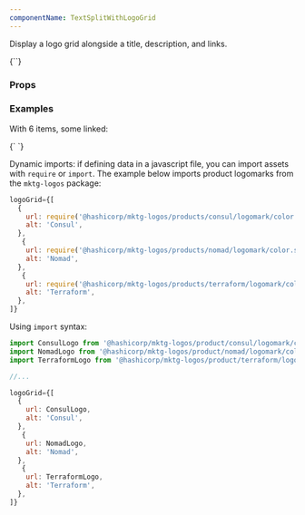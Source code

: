 ```yaml
---
componentName: TextSplitWithLogoGrid
---
```


Display a logo grid alongside a title, description, and links.

<LiveComponent>
{`<TextSplitWithLogoGrid
  textSplit={{
    heading: 'Example Heading',
    content: 'Donec ullamcorper nulla non metus auctor fringilla. Cum sociis natoque penatibus et magnis dis parturient montes, nascetur ridiculus mus.',
    checkboxes: ['Checkbox 1', 'Checkbox 2']
  }}
  logoGrid={[ {
    url: 'https://www.datocms-assets.com/2885/1573738628-serverless.svg',
    alt: 'Serverless'
  }, {
    url: 'https://www.datocms-assets.com/2885/1573738628-serverless.svg',
    alt: 'Serverless'
  }, {
    url: 'https://www.datocms-assets.com/2885/1573738628-serverless.svg',
    alt: 'Serverless'
  }]}
/>`}
</LiveComponent>

<UsageDetails packageJson={packageJson} />

### Props

<PropsTable props={componentProps} />

### Examples

With 6 items, some linked:

<LiveComponent collapsed>
  {` <TextSplitWithLogoGrid
    textSplit={{
      heading: 'Run the infrastructure of your choice',
      content:
        'HashiCorp partners with all major cloud providers, making it easier for organizations to leverage all the tools to provision, secure, connect, and run their applications in any environment.',
    }}
    logoGrid={[
      {
        url: 'https://www.datocms-assets.com/2885/1566919170-aws.svg',
        alt: 'AWS',
        linkUrl: '/integrations/aws',
      },
      {
        url:
          'https://www.datocms-assets.com/2885/1539799149-azure-stacked-color.svg',
        alt: 'Microsoft Azure',
        linkUrl: '/integrations/microsoft',
      },
      {
        url:
          'https://www.datocms-assets.com/2885/1513617132-google-cloud.svg',
        alt: 'Google Cloud',
        linkUrl: '/integrations/google-cloud',
      },
      {
        url: 'https://www.datocms-assets.com/2885/1566919186-oracle.svg',
        alt: 'Oracle',
        linkUrl: '/integrations/oracle',
      },
      {
        url: 'https://www.datocms-assets.com/2885/1521842502-alibaba.png',
        alt: 'Alibaba Cloud',
        linkUrl: '/integrations/alibaba',
      },
      {
        url: 'https://www.datocms-assets.com/2885/1616772767-vmware.png',
        alt: 'Vmware',
        linkUrl: '/integrations/vmware',
      },
    ]}
  />`}

</LiveComponent>

Dynamic imports: if defining data in a javascript file, you can import assets with `require` or `import`. The example below imports product logomarks from the `mktg-logos` package:

```js
logoGrid={[
  {
    url: require('@hashicorp/mktg-logos/products/consul/logomark/color.svg?url'),
    alt: 'Consul',
  },
   {
    url: require('@hashicorp/mktg-logos/products/nomad/logomark/color.svg?url'),
    alt: 'Nomad',
  },
   {
    url: require('@hashicorp/mktg-logos/products/terraform/logomark/color.svg?url'),
    alt: 'Terraform',
  },
]}
```

Using `import` syntax:

```js
import ConsulLogo from '@hashicorp/mktg-logos/product/consul/logomark/color.svg?url'
import NomadLogo from '@hashicorp/mktg-logos/product/nomad/logomark/color.svg?url'
import TerraformLogo from '@hashicorp/mktg-logos/product/terraform/logomark/color.svg?url'

//...

logoGrid={[
  {
    url: ConsulLogo,
    alt: 'Consul',
  },
   {
    url: NomadLogo,
    alt: 'Nomad',
  },
   {
    url: TerraformLogo,
    alt: 'Terraform',
  },
]}

```
